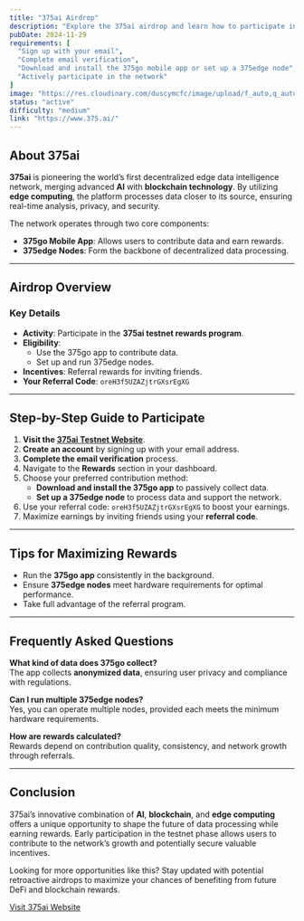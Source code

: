 ```yaml
---
title: "375ai Airdrop"
description: "Explore the 375ai airdrop and learn how to participate in the testnet rewards program for early contributors."
pubDate: 2024-11-29
requirements: [
  "Sign up with your email",
  "Complete email verification",
  "Download and install the 375go mobile app or set up a 375edge node",
  "Actively participate in the network"
]
image: "https://res.cloudinary.com/duscymcfc/image/upload/f_auto,q_auto/v1732955063/AirdropWatch/projects/375ai_airdrop.png"
status: "active"
difficulty: "medium"
link: "https://www.375.ai/"
---
```


## About 375ai

**375ai** is pioneering the world’s first decentralized edge data intelligence network, merging advanced **AI** with **blockchain technology**. By utilizing **edge computing**, the platform processes data closer to its source, ensuring real-time analysis, privacy, and security.

The network operates through two core components:
- **375go Mobile App**: Allows users to contribute data and earn rewards.
- **375edge Nodes**: Form the backbone of decentralized data processing.

---

## Airdrop Overview

### Key Details

- **Activity**: Participate in the **375ai testnet rewards program**.
- **Eligibility**: 
  - Use the 375go app to contribute data.
  - Set up and run 375edge nodes.
- **Incentives**: Referral rewards for inviting friends.
- **Your Referral Code**: `oreH3f5UZAZjtrGXsrEgXG`

---

## Step-by-Step Guide to Participate

1. **Visit the [375ai Testnet Website](https://www.375.ai/)**.
2. **Create an account** by signing up with your email address.
3. **Complete the email verification** process.
4. Navigate to the **Rewards** section in your dashboard.
5. Choose your preferred contribution method:
   - **Download and install the 375go app** to passively collect data.
   - **Set up a 375edge node** to process data and support the network.
6. Use your referral code: `oreH3f5UZAZjtrGXsrEgXG` to boost your earnings.
7. Maximize earnings by inviting friends using your **referral code**.

---

## Tips for Maximizing Rewards

- Run the **375go app** consistently in the background.
- Ensure **375edge nodes** meet hardware requirements for optimal performance.
- Take full advantage of the referral program.

---

## Frequently Asked Questions

**What kind of data does 375go collect?**  
The app collects **anonymized data**, ensuring user privacy and compliance with regulations.

**Can I run multiple 375edge nodes?**  
Yes, you can operate multiple nodes, provided each meets the minimum hardware requirements.

**How are rewards calculated?**  
Rewards depend on contribution quality, consistency, and network growth through referrals.

---

## Conclusion

375ai’s innovative combination of **AI**, **blockchain**, and **edge computing** offers a unique opportunity to shape the future of data processing while earning rewards. Early participation in the testnet phase allows users to contribute to the network’s growth and potentially secure valuable incentives.

Looking for more opportunities like this? Stay updated with potential retroactive airdrops to maximize your chances of benefiting from future DeFi and blockchain rewards.

[Visit 375ai Website](https://www.375.ai/)

